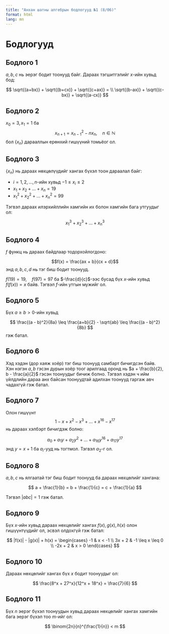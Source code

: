 ```yaml
---
title: "Анхан шатны алгебрын бодлогууд №1 (8/06)"
format: html
lang: mn
---
```


# Бодлогууд

## Бодлого 1

$a, b, c$ нь эерэг бодит тоонууд байг. Дараах тэгшитгэлийг $x$-ийн хувьд бод:

$$
\sqrt{(a+bx)} + \sqrt{(b+cx)} + \sqrt{(c+ax)} = \\ \sqrt{(b-ax)} + \sqrt{(c-bx)} + \sqrt{(a-cx)}
$$

## Бодлого 2

$x_0 = 3, x_1 = 1$ ба 
$$x_{n + 1} = x_{n - 1}^2 - nx_n, \quad n \in \mathbb{N}$$
бол $\{x_n\}$ дарааллын ерөнхий гишүүний томьёог ол.

## Бодлого 3

$\{x_n\}$ нь дараах нөхцөлүүдийг хангах бүхэл тоон дараалал байг:

* $i = 1, 2, \dots, n$-ийн хувьд $-1 \leq x_i \leq 2$
* $x_1 + x_2 + \dots + x_n = 19$
* $x_1^2 + x_2^2 + \dots + x_n^2 = 99$

Тэгвэл дараах илэрхийллийн хамгийн их болон хамгийн бага утгуудыг ол:

$$x_1^3 + x_2^3 + \dots + x_n^3$$

## Бодлого 4

$f$ функц нь дараах байдлаар тодорхойлогдоно:


$$f(x) = \frac{ax + b}{cx + d}$$
энд $a, b, c, d$ нь тэг биш бодит тоонууд.

$f(19) = 19, \quad f(97) = 97$ ба $-\frac{d}{c}$-ээс бусад бүх $x$-ийн хувьд $f(f(x)) = x$ байв. Тэгвэл $f$-ийн утгын мужийг ол. 

## Бодлого 5

Бүх $a \geq b > 0$-ийн хувьд 

$$
\frac{(a - b)^2}{8a} \leq \frac{a+b}{2} - \sqrt{ab} \leq \frac{(a - b)^2}{8b}
$$
гэж батал.

## Бодлого 6

Хэд хэдэн (дор хаяж хоёр) тэг биш тоонууд самбарт бичигдсэн байв. Хэн нэгэн $a, b$ гэсэн дурын хоёр тоог арилгаад оронд нь $a + \frac{b}{2}, b - \frac{a}{2}$ гэсэн тоонуудыг бичиж болно. Тэгвэл хэдэн ч ийм үйлдлийн дараа анх байсан тоонуудтай адилхан тоонууд гаргаж авч чадахгүй гэж батал. 

## Бодлого 7

Олон гишүүнт 
$$
1 - x + x^2 - x^3 + \dots + x^{16} - x^{17}
$$
нь дараах хэлбэрт бичигдэж болно:

$$
a_0 + a_1y + a_2y^2 + \dots + a_{16}y^{16} + a_{17}y^{17}
$$
энд $y = x + 1$ ба $a_i$-ууд нь тогтмол. Тэгвэл $a_2$-г ол.

## Бодлого 8

$a,b,c$ нь ялгаатай тэг биш бодит тоонууд ба дараах нөхцөлийг хангана:

$$
a + \frac{1}{b} = b + \frac{1}{c} = c + \frac{1}{a}
$$

Тэгвэл $|abc| = 1$ гэж батал.

## Бодлого 9

Бүх $x$-ийн хувьд дараах нөхцөлийг хангах $f(x), g(x), h(x)$ олон гишүүнтүүдийг ол, эсвэл олдохгүй гэж батал:

$$
|f(x)| - |g(x)| + h(x) =
\begin{cases}
-1         &  x < -1 \\
3x + 2     & -1 \leq x \leq 0 \\
-2x + 2    &  x > 0
\end{cases}
$$

## Бодлого 10

Дараах нөхцөлийг хангах бүх $x$ бодит тоонуудыг ол:

$$
\frac{8^x + 27^x}{12^x + 18^x} = \frac{7}{6}
$$

## Бодлого 11

Бүх $n$ эерэг бүхэл тоонуудын хувьд дараах нөхцөлийг хангах хамгийн бага эерэг бүхэл тоо $m$-ийг ол:

$$
\binom{2n}{n}^{\frac{1}{n}} < m
$$
